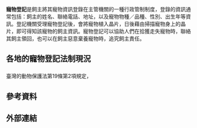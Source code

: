 
{{AFC submission|t||ts=20210414130045|u=Tammy880528|ns=118|demo=}}
<!-- 请不要移除这一行代码 -->
'''寵物登記'''是飼主將其寵物資訊登錄在主管機關的一種行政管制制度，登錄的資訊通常包括：飼主的姓名、聯絡電話、地址，以及寵物物種／品種、性別、出生年等資訊。登記機關受理寵物登記後，會將寵物植入晶片，日後藉由掃描寵物身上的晶片，即可得知該寵物的飼主資訊。寵物登記可以協助人們在拾獲走失寵物時，聯絡其飼主領回，也可以在飼主惡意棄養寵物時，追究飼主責任。

== 各地的寵物登記法制現況 ==
==={{USA}}===

==={{ROC}}===
臺灣的動物保護法第19條第2項規定，

==={{PRC}} ===


== 參考資料 ==
{{Reflist|2}}


== 外部連結 ==